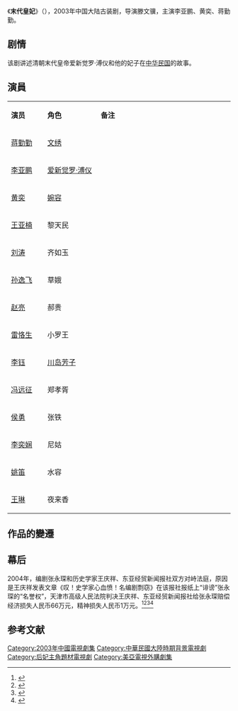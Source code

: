 {{电视节目信息框
| 名称     = 末代皇妃
| 别名     = 
| 英文名称 = ''{{lang|en|The Last Concubine}}''
| 图片     = The Last Concubine poster.jpg
| 图说     = 海报
| 分类     = 古装剧
| 原创者   = 
| 导演     = [[滕文骥|滕文骥]]
| 监制     = 
| 出品人   = 迟晨曦、杨善朴 
| 编剧     = [[张永琛|张永琛]]
| 制作人   = 杨善朴、王鹏举
| 摄影     = 智磊 
| 演出     = 李亚鹏<br>黄奕<br>蒋勤勤
| 配音     =
| 旁白     = 
| 主题曲   = 
| 片尾曲   = 
| 插曲     = 
| 地区     = {{CHNML}}
| 语言     = 普通话
| 集数     = 40集
| 每集长   = 45分钟
| 制作公司 = 
| 首播地区 = 
| 电视网   = 
| 开始     = 
| 结束     = 
| 先于     = 
| 后于     = 
| 相关剧集 = 
| 官方网站 = 
}}
《'''末代皇妃'''》（{{lang-en|''The Last Concubine''}}），2003年中国大陆古装剧，导演滕文骥，主演李亚鹏、黄奕、蒋勤勤。

== 剧情 ==
{{See also|爱新觉罗·溥仪|婉容}}
该剧讲述清朝末代皇帝爱新觉罗·溥仪和他的妃子在[[中華民國|中华民国]]的故事。

== 演員 ==
{|class="wikitable" width="35%"
|- style="background:cornflowerblue; color:white" align=center
|style="width:5%"|'''演员'''||style="width:8%"|'''角色'''||style="width:20%"|'''备注'''
|-
| [[蒋勤勤|蒋勤勤]] || [[文绣|文绣]] || 
|-
| [[李亚鹏|李亚鹏]] || [[爱新觉罗·溥仪|爱新觉罗·溥仪]]  || 
|- 
| [[黄奕|黄奕]] || [[婉容|婉容]] || 
|- 
| [[王亚楠|王亚楠]] || 黎天民 || 
|-
| [[刘涛_(演员)|刘涛]] || 齐如玉 || 
|-
| [[孙逸飞|孙逸飞]] || 草娥 || 
|-
| [[赵亮|赵亮]] || 郝贵 || 
|-
| [[雷恪生|雷恪生]] || 小罗王 || 
|-
| [[李钰_(演员)|李钰]] || [[川岛芳子|川岛芳子]] || 
|-
| [[冯远征|冯远征]] || 郑孝胥 || 
|-
| [[侯勇|侯勇]] || 张铁 || 
|-
| [[李奕娴|李奕娴]] || 尼姑 || 
|- 
| [[姚笛|姚笛]] || 水容 || 
|- 
| [[王琳_(演员)|王琳]] || 夜来香  ||
|}

== 作品的變遷 ==
{{電視節目的變遷
|電視台 = {{flagicon|Taiwan}} [[高點綜合台|高點綜合台]]
|播放檔次 = 星期一至五 14:00 - 15:00
|節目名稱 = 末代皇妃<br />(2014.05.13 - 2014.07.01)
|上一節目 = [[妙手神捕俏佳人|妙手神捕俏佳人]]<br />(2014.03.25 - 2014.05.21)
|下一節目 = [[家N次方|家N次方]]<br />(2014.07.02 - 未知)
}}

== 幕后 ==
2004年，编剧张永琛和历史学家王庆祥、东亚经贸新闻报社双方对峙法庭，原因是王庆祥发表文章《叹！史学家心血愤！名编剧剽窃》在该报社报纸上“诽谤”张永琛的“名誉权”，天津市高级人民法院判决王庆祥、东亚经贸新闻报社给张永琛赔偿经济损失人民币66万元，精神损失人民币1万元。<ref>{{cite web |url=http://ent.163.com/ent/editor/tv/050515/050515_409238.html |title=《末代皇妃》名誉权案告终 张永琛获赔 |date=2005-05-15|accessdate=2014-03-12 |work=网易|archive-date=2014-03-12 |archive-url=https://web.archive.org/web/20140312212825/http://ent.163.com/ent/editor/tv/050515/050515_409238.html |dead-url=no}}</ref><ref>{{cite web |url=http://culture.people.com.cn/GB/22219/3390291.html |title=《末代皇妃》名誉权侵权案告终|accessdate=2014-03-12 |date=2005-05-16 |work=人民网 |archive-date=2014-03-12 |archive-url=https://web.archive.org/web/20140312224635/http://culture.people.com.cn/GB/22219/3390291.html |dead-url=no }}</ref><ref>{{cite web |url=http://news.sohu.com/20041014/n222488733.shtml |title=《末代皇妃》编剧诉名誉权受侵|accessdate=2014-03-12 |date=2004-10-14 |work=搜狐 |archive-date=2014-03-12 |archive-url=https://web.archive.org/web/20140312213124/http://news.sohu.com/20041014/n222488733.shtml |dead-url=no }}</ref><ref>{{cite web |url=http://ent.enorth.com.cn/system/2004/07/10/000817987.shtml |title=《末代皇妃》编剧张永琛郑重声明|accessdate=2014-03-12 |date=2004-07-10 |work=北方网 |archive-date=2014-03-13 |archive-url=https://web.archive.org/web/20140313001427/http://ent.enorth.com.cn/system/2004/07/10/000817987.shtml |dead-url=no }}</ref>

==参考文献==
{{reflist}}
{{2003年中國大陸古裝/民初電視劇}}
{{DEFAULTSORT:Mo末代}}
[[Category:2003年中國電視劇集|Category:2003年中國電視劇集]]
[[Category:中華民國大陸時期背景電視劇|Category:中華民國大陸時期背景電視劇]]
[[Category:后妃主角題材電視劇|Category:后妃主角題材電視劇]]
[[Category:美亞電視外購劇集|Category:美亞電視外購劇集]]